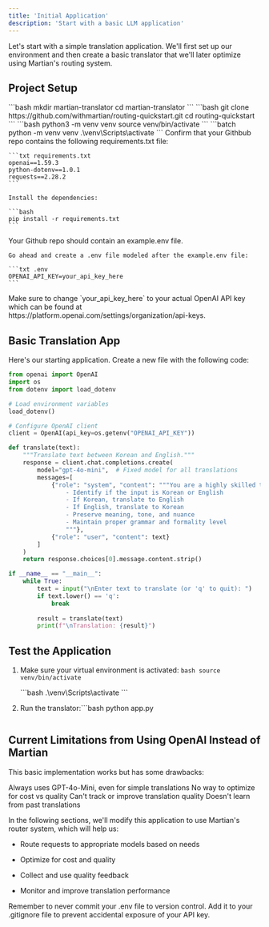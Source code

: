 ```yaml
---
title: 'Initial Application'
description: 'Start with a basic LLM application'
---
```


Let's start with a simple translation application. We'll first set up our environment and then create a basic translator that we'll later optimize using Martian's routing system.

## Project Setup

<Steps>
  <Step title="Create Project Directory">
    ```bash
    mkdir martian-translator
    cd martian-translator
    ```
  </Step>

  <Step title="Clone the Starter Repository">
    ```bash
    git clone https://github.com/withmartian/routing-quickstart.git
    cd routing-quickstart
    ```
  </Step>

  <Step title="Create and Activate Virtual Environment">
    <Tabs>
      <Tab title="Unix/macOS">
        ```bash
        python3 -m venv venv
        source venv/bin/activate
        ```
      </Tab>
      <Tab title="Windows">
        ```batch
        python -m venv venv
        .\venv\Scripts\activate
        ```
      </Tab>
    </Tabs>
  </Step>

  <Step title="Install Dependencies">
    Confirm that your Githbub repo contains the following requirements.txt file:

    ```txt requirements.txt
    openai==1.59.3
    python-dotenv==1.0.1
    requests==2.28.2
    ```

    Install the dependencies:

    ```bash
    pip install -r requirements.txt
    ```
  </Step>

  <Step title="Set Up Environment Variables">
    Your Github repo should contain an example.env file.
    
    Go ahead and create a .env file modeled after the example.env file:

    ```txt .env
    OPENAI_API_KEY=your_api_key_here
    ```
  </Step>
</Steps>

<Note>
  Make sure to change `your_api_key_here` to your actual OpenAI API key which can be found at https://platform.openai.com/settings/organization/api-keys.
</Note>

## Basic Translation App

Here's our starting application. Create a new file with the following code:

```python app.py
from openai import OpenAI
import os
from dotenv import load_dotenv

# Load environment variables
load_dotenv()

# Configure OpenAI client
client = OpenAI(api_key=os.getenv("OPENAI_API_KEY"))

def translate(text):
    """Translate text between Korean and English."""
    response = client.chat.completions.create(
        model="gpt-4o-mini",  # Fixed model for all translations
        messages=[
            {"role": "system", "content": """You are a highly skilled translator with expertise in many languages. Your task is to:
                - Identify if the input is Korean or English
                - If Korean, translate to English
                - If English, translate to Korean
                - Preserve meaning, tone, and nuance
                - Maintain proper grammar and formality level
                """},
            {"role": "user", "content": text}
        ]
    )
    return response.choices[0].message.content.strip()

if __name__ == "__main__":
    while True:
        text = input("\nEnter text to translate (or 'q' to quit): ")
        if text.lower() == 'q':
            break
            
        result = translate(text)
        print(f"\nTranslation: {result}")
```

## Test the Application

1. Make sure your virtual environment is activated:<CodeGroup>
     <CodeBlock title="Unix/macOS">
       ```bash
       source venv/bin/activate
       ```
     </CodeBlock>

     <CodeBlock title="Windows">
       ```bash
       .\venv\Scripts\activate
       ```
     </CodeBlock>
   </CodeGroup>

2. Run the translator:```bash
   python app.py
   ```

## Current Limitations from Using OpenAI Instead of Martian

This basic implementation works but has some drawbacks:

<CardGroup cols={2}>
  <Card title="Fixed Model" icon="lock">
    Always uses GPT-4o-Mini, even for simple translations
  </Card>

  <Card title="Cost Inefficient" icon="money-bill">
    No way to optimize for cost vs quality
  </Card>

  <Card title="No Quality Metrics" icon="chart-line">
    Can't track or improve translation quality
  </Card>

  <Card title="No Feedback Loop" icon="rotate">
    Doesn't learn from past translations
  </Card>
</CardGroup>

In the following sections, we'll modify this application to use Martian's router system, which will help us:

* Route requests to appropriate models based on needs

* Optimize for cost and quality

* Collect and use quality feedback

* Monitor and improve translation performance

<Note>
  Remember to never commit your .env file to version control. Add it to your .gitignore file to prevent accidental exposure of your API key.
</Note>